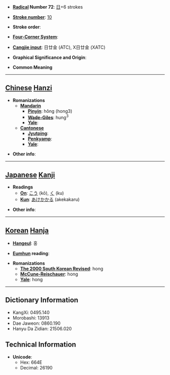 * '''[[Wiktionary:Chinese radical index| Radical]] Number 72''': [[Wiktionary:Chinese radical index 日|日]]+6 strokes

* '''[[Wiktionary:Chinese total strokes index|Stroke number]]''': [[Wiktionary:Chinese total strokes index 10|10]]

* '''Stroke order''': 

* '''[[Wiktionary:Chinese four corner index|Four-Corner System]]''': 

* '''[[Wiktionary:Chinese Cangjie index|Cangjie input]]''': 日廿金 (ATC), X日廿金 (XATC)

* '''Graphical Significance and Origin''': 

* '''Common Meaning'''

----

== [[Chinese]] [[Hanzi]] ==

* '''Romanizations'''
** '''[[Mandarin]]'''
*** '''[[Pinyin]]''': hǒng (hong3)
*** '''[[Wade-Giles]]''': hung<sup>3</sup>
*** '''[[Yale]]''': 
** '''[[Cantonese]]'''
*** '''[[Jyutping]]''':
*** '''[[Penkyamp]]''': 
*** '''[[Yale]]''': 

* '''Other info''': 

----

== [[Japanese]] [[Kanji]] ==

* '''Readings'''
** '''[[On]]''': [[こう]] (kō), [[く]] (ku)
** '''[[Kun]]''': [[あけかかる]] (akekakaru)

* '''Other info''':  

----

== [[Korean]] [[Hanja]] ==

* '''[[Hangeul]]''': 홍

* '''[[Eumhun]] reading''': 

* '''Romanizations'''
** '''[[The 2000 South Korean Revised Romanization|The 2000 South Korean Revised]]''': hong
** '''[[McCune-Reischauer]]''': hong
** '''[[Yale]]''': hong

----

== Dictionary Information ==

* KangXi: 0495.140
* Morobashi: 13913
* Dae Jaweon: 0860.190
* Hanyu Da Zidian: 21506.020

== Technical Information ==

* '''Unicode''':
** Hex: 664E
** Decimal: 26190